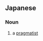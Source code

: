 ==Japanese==
{{ja-kanjitab|じつ|よう|しゅ|ぎ|しゃ|yomi=on}}

===Noun===
{{ja-noun|じつようしゅぎしゃ}}
# a [[pragmatist]]